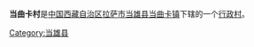 {{中国乡级行政区
|行政区全称 = 当曲卡村
|景观照片文件名 = 
|景观照片描述 = 
|汉语拼音 =
|其他语言 = 
|其他语言名称 = 
|位置图文件名 = 
|位置图描述 = 
|自定义图片=
|上级行政区 = [[西藏自治区|西藏自治区]][[拉萨市|拉萨市]][[当雄县|当雄县]][[当曲卡镇|当曲卡镇]]
|行政区类别 = [[行政村|行政村]]
|行政区划代码 = 
|行政区划 = 
|村委会 = 
|居委会 = 
|建置时间 = 
|领导职位 = 
|领导名称 = 
|政府驻地 = 
|毗邻 = 
|地理坐标 = 
|总面积 = 
|总人口 = 
|户籍人口 = 
|户籍人口年份 = 
|常住人口 = 
|常住人口年份 = 
|人口密度 = 
|GDP = 
|邮政编码 = 
|电话区号 = 
|官方网站 = 
|网站名称 = 
}}
'''当曲卡村'''是[[中华人民共和国|中国]][[西藏自治区|西藏自治区]][[拉萨市|拉萨市]][[当雄县|当雄县]][[当曲卡镇|当曲卡镇]]下辖的一个[[行政村|行政村]]。

{{西藏小作品}}
{{当雄县行政区划}}

[[Category:当雄县|Category:当雄县]]